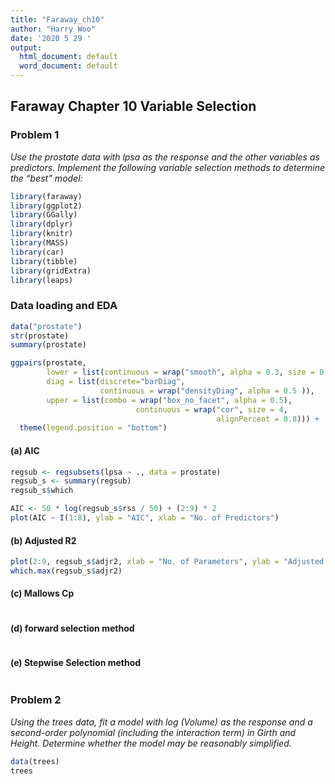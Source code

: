 ```yaml
---
title: "Faraway_ch10"
author: "Harry Woo"
date: '2020 5 29 '
output:
  html_document: default
  word_document: default
---
```



## Faraway Chapter 10 Variable Selection
### Problem 1

_Use the prostate data with lpsa as the response and the other variables as predictors. Implement the following variable selection methods to determine the "best" model:_


```r

library(faraway)
library(ggplot2)
library(GGally)
library(dplyr)
library(knitr)
library(MASS)
library(car)
library(tibble)
library(gridExtra)
library(leaps)

```

### Data loading and EDA
```r

data("prostate")
str(prostate)
summary(prostate)

ggpairs(prostate, 
        lower = list(continuous = wrap("smooth", alpha = 0.3, size = 0.1)),
        diag = list(discrete="barDiag", 
                    continuous = wrap("densityDiag", alpha = 0.5 )),
        upper = list(combo = wrap("box_no_facet", alpha = 0.5),
                            continuous = wrap("cor", size = 4,
                                              alignPercent = 0.8))) +
  theme(legend.position = "bottom")

```


#### (a) AIC

```r

regsub <- regsubsets(lpsa ~ ., data = prostate)
regsub_s <- summary(regsub)
regsub_s$which

```

```r

AIC <- 50 * log(regsub_s$rss / 50) + (2:9) * 2
plot(AIC ~ I(1:8), ylab = "AIC", xlab = "No. of Predictors")

```

#### (b) Adjusted R2

```r

plot(2:9, regsub_s$adjr2, xlab = "No. of Parameters", ylab = "Adjusted R^2")
which.max(regsub_s$adjr2)

```

#### (c) Mallows Cp

```r



```

#### (d) forward selection method

```r



```

#### (e) Stepwise Selection method

```r



```

### Problem 2

_Using the trees data, fit a model with log (Volume) as the response and a second-order polynomial (including the interaction term) in Girth and Height. Determine whether the model may be reasonably simplified._

```r

data(trees)
trees

```

